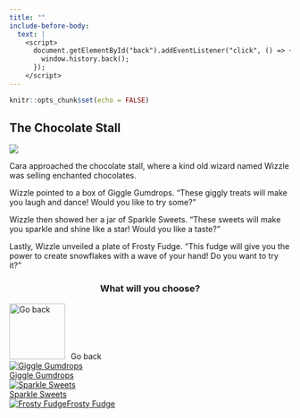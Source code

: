```yaml
---
title: ""
include-before-body:
  text: |
    <script>
      document.getElementById("back").addEventListener("click", () => {
        window.history.back();
      });
    </script>
---
```


```r
knitr::opts_chunk$set(echo = FALSE)
```

:::::: {.scenario .column-screen}

:::: {.column-body .scenario-text}

## The Chocolate Stall

::::

::: {.column-body .scenario-image}

![](images/wizzle.png)

:::

:::: {.column-body .scenario-text}

Cara approached the chocolate stall, where a kind old wizard named Wizzle was selling enchanted chocolates.

Wizzle pointed to a box of Giggle Gumdrops. "These giggly treats will make you laugh and dance! Would you like to try some?"

Wizzle then showed her a jar of Sparkle Sweets. "These sweets will make you sparkle and shine like a star! Would you like a taste?"

Lastly, Wizzle unveiled a plate of Frosty Fudge. "This fudge will give you the power to create snowflakes with a wave of your hand! Do you want to try it?"

::::

:::: {.column-body .scenario-image}
::: {style="text-align: center;"}
### What will you choose?
:::

  ```{=html}
<div class="container">

  <div id="back">
  <a href="market.html"><img src="images/back.png" alt="Go back" style="width: 100px; height: 100px; margin-right: 10px;"></a>Go back
  </div>
  
  <div class="options">
  <div class="option">
  <a href="giggle-gumdrops.html"><img src="images/giggle-gumdrops.png" alt="Giggle Gumdrops"><div>Giggle Gumdrops</div></a>
  </div>
  
  <div class="option">
  <a href="index.html"><img src="images/sparkle-sweets.png" alt="Sparkle Sweets"><div>Sparkle Sweets</div></a>
  </div>
  
  <div class="option">
  <a href="index.html"><img src="images/frosty-fudge.png" alt="Frosty Fudge"<div>Frosty Fudge</div></a>
  </div>
  
  </div>
  ```

::::




::::::
